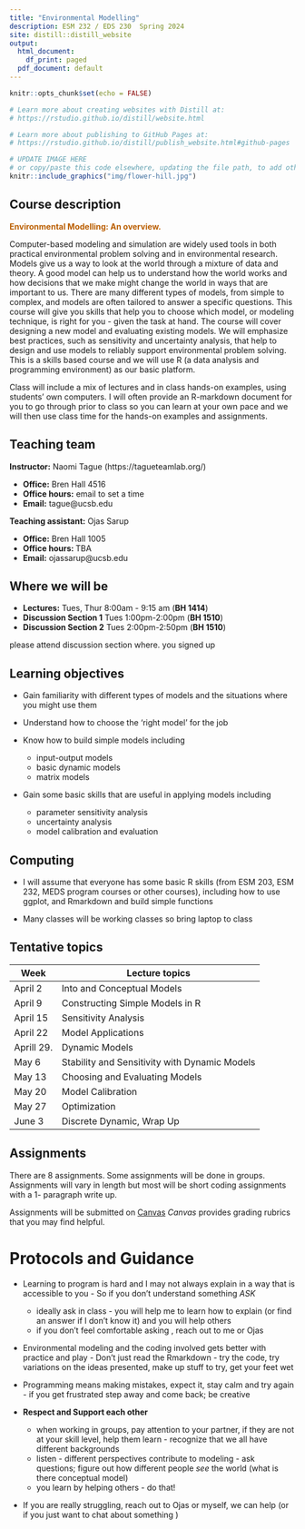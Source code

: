```yaml
---
title: "Environmental Modelling"
description: ESM 232 / EDS 230  Spring 2024
site: distill::distill_website
output:
  html_document:
    df_print: paged
  pdf_document: default
---
```


```r
knitr::opts_chunk$set(echo = FALSE)

# Learn more about creating websites with Distill at:
# https://rstudio.github.io/distill/website.html

# Learn more about publishing to GitHub Pages at:
# https://rstudio.github.io/distill/publish_website.html#github-pages

```

```r

# UPDATE IMAGE HERE 
# or copy/paste this code elsewhere, updating the file path, to add other images to your site!
knitr::include_graphics("img/flower-hill.jpg")
```


## Course description

<p style="color: #ba5e00"><b> Environmental Modelling: An overview.</p></b>

Computer-based modeling and simulation are widely used tools in both practical environmental problem solving and in environmental research. Models give us a way to look at the world through a mixture of data and theory. A good model can help us to understand how the world works and how decisions that we make might change the world in ways that are important to us. There are many different types of models, from simple to complex, and models are often tailored to answer a specific questions. This course will give you skills that help you to choose which model, or modeling technique, is right for you - given the task at hand. The course will cover designing a new model and evaluating existing models. We will emphasize best practices, such as sensitivity and uncertainty analysis, that help to design and use models to reliably support environmental problem solving. This is a skills based course and we will use R (a data analysis and programming environment) as our basic platform. 

Class will include a mix of lectures and in class hands-on examples, using students’ own computers. I will often provide an R-markdown document for you to go through prior to class so you can learn at your own pace and we will then use class time for the hands-on examples and assignments.



## Teaching team

**Instructor:** Naomi Tague 
(https://tagueteamlab.org/)

-   **Office:** Bren Hall 4516
-   **Office hours:** email to set a time
-   **Email:** tague@ucsb.edu

**Teaching assistant:** Ojas Sarup

-   **Office:** Bren Hall 1005
-   **Office hours: ** TBA
-   **Email:** ojassarup@ucsb.edu 


## Where we will be

-   **Lectures:** Tues, Thur 8:00am - 9:15 am (**BH 1414**)  
-   **Discussion Section 1** Tues 1:00pm-2:00pm  (**BH 1510**)  
-   **Discussion Section 2** Tues 2:00pm-2:50pm  (**BH 1510**)  

please attend discussion section where. you signed up

      
## Learning objectives

 - Gain familiarity with different types of models and the situations where you might use them
 
 - Understand how to choose the 'right model' for the job
 - Know how to build simple models including
      - input-output models
      - basic dynamic models 
      - matrix models
      
  - Gain some basic skills that are useful in applying models including
      - parameter sensitivity analysis
      - uncertainty analysis
      - model calibration and evaluation
      


## Computing

-   I will assume that everyone has some basic R skills (from ESM 203, ESM 232, MEDS program courses or other courses), including how to use ggplot, and Rmarkdown and build simple functions

-   Many classes will be working classes so bring laptop to class




## Tentative topics



| Week | Lecture topics | 
|------|----------------|
|April 2   | Into and Conceptual Models         | 
|April 9   | Constructing Simple Models in R         | 
|April 15    | Sensitivity Analysis      | 
| April 22   | Model Applications    | 
| Aprill 29. | Dynamic Models
| May 6  | Stability and Sensitivity with Dynamic Models        |
| May 13    |  Choosing and Evaluating Models |             
| May 20    |  Model Calibration |
| May 27    |   Optimization  | 
| June 3    |  Discrete Dynamic, Wrap Up    | 

## Assignments


There are 8 assignments. Some assignments will be done in groups. Assignments will vary in length but most will be short coding assignments with a 1- paragraph write up. 

Assignments will be submitted on 
[Canvas](https://www.canvas.ucsb.edu/)
*Canvas* provides grading rubrics that you may find helpful.

# Protocols and Guidance 

*  Learning to program is hard and I may not always explain in a way that is accessible to you - So if you don't understand something *ASK* 
    * ideally ask in class - you will help me to learn how to explain (or find an answer if I don't know it) and you will help others 
    * if you don't feel comfortable asking , reach out to me or Ojas

* Environmental modeling and the coding involved gets better with practice and play - Don't just read the Rmarkdown - try the code, try variations on the ideas presented, make up stuff to try, get your feet wet 

* Programming means making mistakes, expect it, stay calm and try again - if you get frustrated step away and come back; be creative


* **Respect and Support each other** 
  * when working in groups, pay attention to your partner, if they are not at your skill level, help them learn - recognize that we all have different backgrounds
  * listen - different perspectives contribute to modeling - ask questions; figure out how different people *see* the world (what is there conceptual model)
  * you learn by helping others - do that!
  
  

* If you are really struggling, reach out to Ojas or myself, we can help
(or if you just want to chat about something ) 


